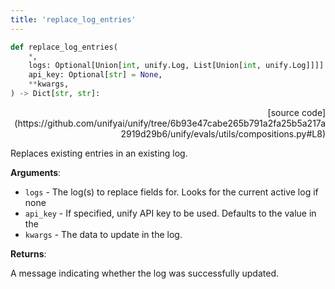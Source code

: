 ```yaml
---
title: 'replace_log_entries'
---
```


```python
def replace_log_entries(
    *,
    logs: Optional[Union[int, unify.Log, List[Union[int, unify.Log]]]] = None,
    api_key: Optional[str] = None,
    **kwargs,
) -> Dict[str, str]:
```

<p align="right">[source code](https://github.com/unifyai/unify/tree/6b93e47cabe265b791a2fa25b5a217a2919d29b6/unify/evals/utils/compositions.py#L8)</p>

Replaces existing entries in an existing log.

**Arguments**:

- `logs` - The log(s) to replace fields for. Looks for the current active log if none
- `api_key` - If specified, unify API key to be used. Defaults to the value in the
- `kwargs` - The data to update in the log.



**Returns**:

A message indicating whether the log was successfully updated.